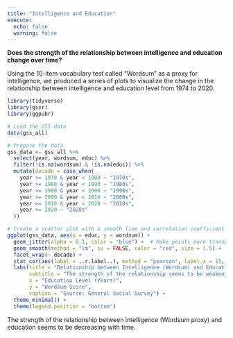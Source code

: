 ```yaml
---
title: "Intelligence and Education"
execute: 
  echo: false
  warning: false
---
```


**Does the strength of the relationship between intelligence and education change over time?**



Using the 10-item vocabulary test called "Wordsum" as a proxy for intelligence, we produced a series of plots to visualize the change in the relationship between intelligence and education level from 1974 to 2020.

```r
library(tidyverse)
library(gssr)
library(ggpubr)

# Load the GSS data
data(gss_all)

# Prepare the data
gss_data <- gss_all %>%
  select(year, wordsum, educ) %>%
  filter(!is.na(wordsum) & !is.na(educ)) %>%
  mutate(decade = case_when(
    year >= 1970 & year < 1980 ~ "1970s",
    year >= 1980 & year < 1990 ~ "1980s",
    year >= 1990 & year < 2000 ~ "1990s",
    year >= 2000 & year < 2010 ~ "2000s",
    year >= 2010 & year < 2020 ~ "2010s",
    year >= 2020 ~ "2020s"
  ))

# Create a scatter plot with a smooth line and correlation coefficient by decade
ggplot(gss_data, aes(x = educ, y = wordsum)) +
  geom_jitter(alpha = 0.1, color = "blue") +  # Make points more transparent
  geom_smooth(method = "lm", se = FALSE, color = "red", size = 1.5) +  # Increase line width and change color
  facet_wrap(~ decade) +
  stat_cor(aes(label = ..r.label..), method = "pearson", label.x = 15, label.y = 11, size = 4, color = "black") +  # Add correlation coefficient
  labs(title = "Relationship between Intelligence (Wordsum) and Education Level by Decade",
       subtitle = "The strength of the relationship seems to be weakening with time",
       x = "Education Level (Years)",
       y = "Wordsum Score",
       caption = "Source: General Social Survey") +
  theme_minimal() +
  theme(legend.position = "bottom")
```

The strength of the relationship between intelligence (Wordsum proxy) and education seems to be decreasing with time.
